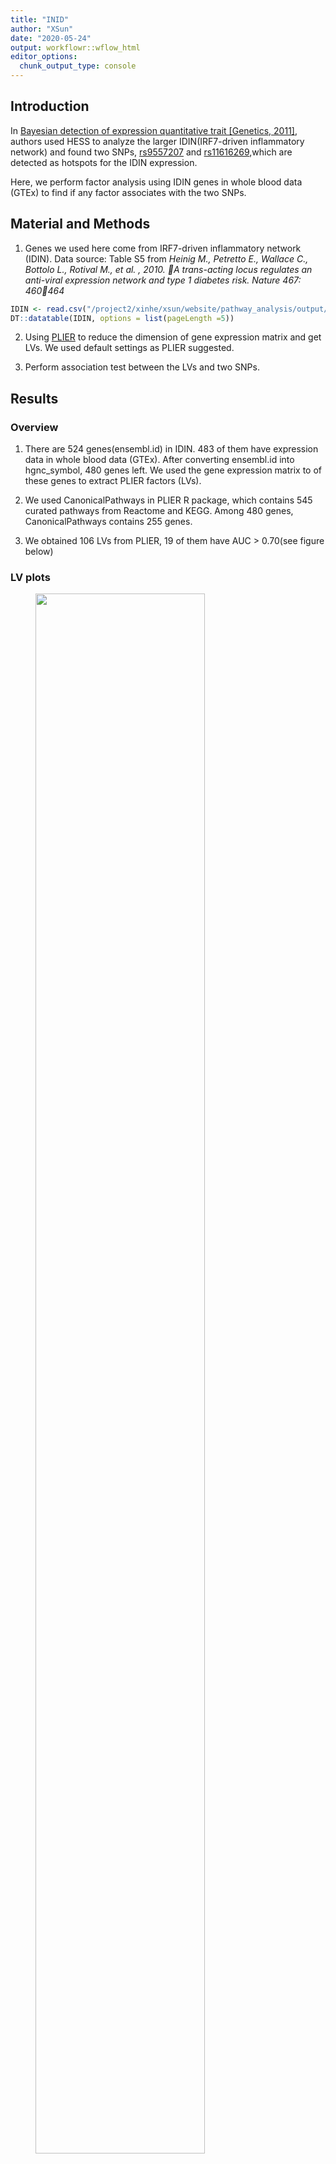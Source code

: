 ```yaml
---
title: "INID"
author: "XSun"
date: "2020-05-24"
output: workflowr::wflow_html
editor_options:
  chunk_output_type: console
---
```


## Introduction

In [Bayesian detection of expression quantitative trait [Genetics, 2011]](https://www.ncbi.nlm.nih.gov/pmc/articles/PMC3241411/), authors used HESS to analyze the larger IDIN(IRF7-driven inflammatory network) and found two SNPs, [rs9557207](https://www.ncbi.nlm.nih.gov/snp/rs9557207) and [rs11616269](https://www.ncbi.nlm.nih.gov/snp/rs11616269),which are detected as hotspots for the IDIN expression. 

Here, we perform factor analysis using IDIN genes in whole blood data (GTEx) to find if any factor associates with the two SNPs. 

## Material and Methods

1. Genes we used here come from IRF7-driven inflammatory network (IDIN).
Data source: Table S5 from *Heinig M., Petretto E., Wallace C., Bottolo L., Rotival M., et al. , 2010. A trans-acting locus regulates an anti-viral expression network and type 1 diabetes risk. Nature 467: 460464*

```r
IDIN <- read.csv("/project2/xinhe/xsun/website/pathway_analysis/output/IDIN.csv", header = T)
DT::datatable(IDIN, options = list(pageLength =5))

```

2. Using [PLIER](https://github.com/wgmao/PLIER) to reduce the dimension of gene expression matrix and get LVs. We used default settings as PLIER suggested. 

3. Perform association test between the LVs and two SNPs.

## Results

### Overview

1. There are 524 genes(ensembl.id) in IDIN. 483 of them have expression data in whole blood data (GTEx). After converting ensembl.id into hgnc_symbol, 480 genes left. We used the gene expression matrix to of these genes to extract PLIER factors (LVs). 

2.  We used CanonicalPathways in PLIER R package, which contains 545 curated pathways from Reactome and KEGG. Among 480 genes, CanonicalPathways contains 255 genes.

3. We obtained 106 LVs from PLIER, 19 of them have AUC > 0.70(see figure below)

### LV plots

<figure class="half">
    <img src="https://github.com/xsun1229/pathway_analysis/raw/master/output/Umat_wb_idin.jpeg" width="80%">
</figure>

x-axis shows the name of LVs and y-axis shows the pathway names related to each LVs.

### Association test

We performed linear regression for LVs ~ snp. 

```r
  ### k indicates the kth LV
  y <- as.numeric(LVs[,k])   ## kth LV
  x <- as.numeric(geno_2snp[,1])   ## genotype of rs11616269
  
  pval_snp1[k] <- summary(lm(y ~ x))$coefficients[2,4]  ## pval of F-statistics in y ~ x regression
  rsq_snp1[k] <- summary(lm(y ~ x))$r.squared    ## r-squared of the regression
```

We made a histogram to show the pvalue distribution. 

<figure class="half">
    <img src="https://github.com/xsun1229/pathway_analysis/raw/master/output/rs11616269_pval.jpeg" width="80%">
</figure>

<figure class="half">
    <img src="https://github.com/xsun1229/pathway_analysis/raw/master/output/rs9557207_pval.jpeg" width="80%">
</figure>

The table below shows the detailed results of the linear regression. 

Notations: **LV_AUC** is an indicator to show the confidence that LV will associate with some pathways. AUV > 0.7 means high confidence. **pval** is the pvalue of F-statistics in regression. **rsq** is the r-squared of the regression.

```r
LV_AUC <- apply(plierResult$Uauc, 2, max)  ### plierResult is the results of factor extraction.
```

```r
load("/project2/xinhe/xsun/website/pathway_analysis/output/summary_assoc_2snp.rdata")

DT::datatable(summary, options = list(pageLength =20))

```

